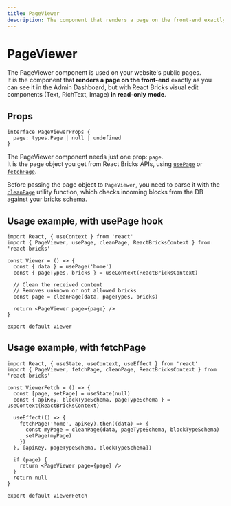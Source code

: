 ```yaml
---
title: PageViewer
description: The component that renders a page on the front-end exactly as you can see it in the Admin Dashboard
---
```


# PageViewer

The PageViewer component is used on your website's public pages.  
It is the component that **renders a page on the front-end** exactly as you can see it in the Admin Dashboard, but with React Bricks visual edit components (Text, RichText, Image) **in read-only mode**.

## Props

```tsx
interface PageViewerProps {
  page: types.Page | null | undefined
}
```

The PageViewer component needs just one prop: `page`.  
It is the page object you get from React Bricks APIs, using [`usePage`](/api-reference/hooks/use-page) or [`fetchPage`](/api-reference/utilities/fetch-page).

Before passing the page object to `PageViewer`, you need to parse it with the [`cleanPage`](/api-reference/utilities/clean-page) utility function, which checks incoming blocks from the DB against your bricks schema.

## Usage example, with usePage hook

```tsx highlight=12
import React, { useContext } from 'react'
import { PageViewer, usePage, cleanPage, ReactBricksContext } from 'react-bricks'

const Viewer = () => {
  const { data } = usePage('home')
  const { pageTypes, bricks } = useContext(ReactBricksContext)

  // Clean the received content
  // Removes unknown or not allowed bricks
  const page = cleanPage(data, pageTypes, bricks)

  return <PageViewer page={page} />
}

export default Viewer
```

## Usage example, with fetchPage

```tsx highlight=16
import React, { useState, useContext, useEffect } from 'react'
import { PageViewer, fetchPage, cleanPage, ReactBricksContext } from 'react-bricks'

const ViewerFetch = () => {
  const [page, setPage] = useState(null)
  const { apiKey, blockTypeSchema, pageTypeSchema } = useContext(ReactBricksContext)

  useEffect(() => {
    fetchPage('home', apiKey).then((data) => {
      const myPage = cleanPage(data, pageTypeSchema, blockTypeSchema)
      setPage(myPage)
    })
  }, [apiKey, pageTypeSchema, blockTypeSchema])

  if (page) {
    return <PageViewer page={page} />
  }
  return null
}

export default ViewerFetch
```
